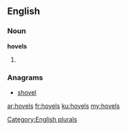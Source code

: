 ==English==

===Noun===
'''hovels'''

# {{plural of|[[hovel]]}}

===Anagrams===
* [[shovel#English|shovel]]

[[Category:English plurals]]

[[ar:hovels]]
[[fr:hovels]]
[[ku:hovels]]
[[my:hovels]]